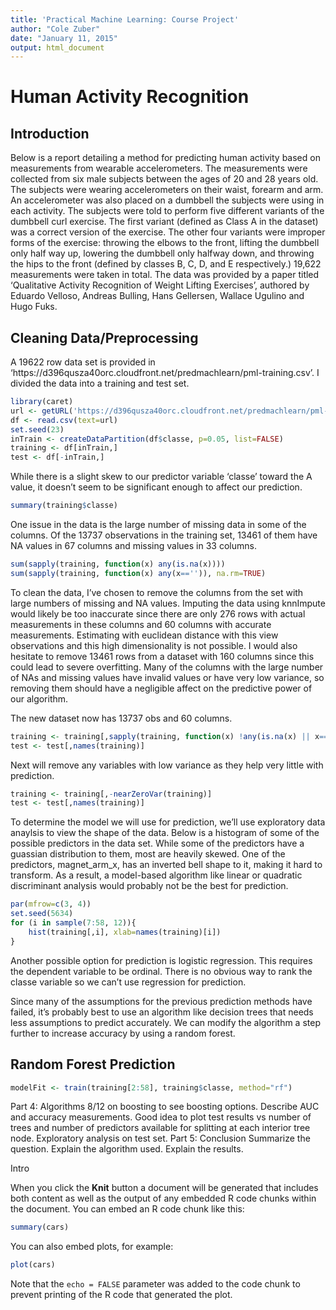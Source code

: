 ```yaml
---
title: 'Practical Machine Learning: Course Project'
author: "Cole Zuber"
date: "January 11, 2015"
output: html_document
---
```


# Human Activity Recognition

## Introduction

Below is a report detailing a method for predicting human activity based on measurements from wearable accelerometers. The measurements were collected from six male subjects between the ages of 20 and 28 years old. The subjects were wearing accelerometers on their waist, forearm and arm. An accelerometer was also placed on a dumbbell the subjects were using in each activity. The subjects were told to perform five different variants of the dumbbell curl exercise. The first variant (defined as Class A in the dataset) was a correct version of the exercise. The other four variants were improper forms of the exercise: throwing the elbows to the front, lifting the dumbbell only half way up, lowering the dumbbell only halfway down, and throwing the hips to the front (defined by classes B, C, D, and E respectively.) 19,622 measurements were taken in total. The data was provided by a paper titled 'Qualitative Activity Recognition of Weight Lifting Exercises', authored by Eduardo Velloso, Andreas Bulling, Hans Gellersen, Wallace Ugulino and Hugo Fuks.

## Cleaning Data/Preprocessing

A 19622 row data set is provided in 'https://d396qusza40orc.cloudfront.net/predmachlearn/pml-training.csv'. I divided the data into a training and test set.

```r
library(caret)
url <- getURL('https://d396qusza40orc.cloudfront.net/predmachlearn/pml-training.csv')
df <- read.csv(text=url)
set.seed(23)
inTrain <- createDataPartition(df$classe, p=0.05, list=FALSE)
training <- df[inTrain,]
test <- df[-inTrain,]
```

While there is a slight skew to our predictor variable 'classe' toward the A value, it doesn't seem to be significant enough to affect our prediction.

```r
summary(training$classe)
```

One issue in the data is the large number of missing data in some of the columns. Of the 13737 observations in the training set, 13461 of them have NA values in 67 columns and missing values in 33 columns.

```r
sum(sapply(training, function(x) any(is.na(x))))
sum(sapply(training, function(x) any(x=='')), na.rm=TRUE)
```

To clean the data, I've chosen to remove the columns from the set with large numbers of missing and NA values. Imputing the data using knnImpute would likely be too inaccurate since there are only 276 rows with actual measurements in these columns and 60 columns with accurate measurements. Estimating with euclidean distance with this view observations and this high dimensionality is not possible. I would also hesitate to remove 13461 rows from a dataset with 160 columns since this could lead to severe overfitting. Many of the columns with the large number of NAs and missing values have invalid values or have very low variance, so removing them should have a negligible affect on the predictive power of our algorithm.

The new dataset now has 13737 obs and 60 columns.

```r
training <- training[,sapply(training, function(x) !any(is.na(x) || x==''))]
test <- test[,names(training)]
```

Next will remove any variables with low variance as they help very little with prediction.

```r
training <- training[,-nearZeroVar(training)]
test <- test[,names(training)]
```

To determine the model we will use for prediction, we'll use exploratory data anaylsis to view the shape of the data. Below is a histogram of some of the possible predictors in the data set. While some of the predictors have a guassian distribution to them, most are heavily skewed. One of the predictors, magnet_arm_x, has an inverted bell shape to it, making it hard to transform. As a result, a model-based algorithm like linear or quadratic discriminant analysis would probably not be the best for prediction.

```r
par(mfrow=c(3, 4))
set.seed(5634)
for (i in sample(7:58, 12)){
    hist(training[,i], xlab=names(training)[i])
}
```

Another possible option for prediction is logistic regression. This requires the dependent variable to be ordinal. There is no obvious way to rank the classe variable so we can't use regression for prediction.

Since many of the assumptions for the previous prediction methods have failed, it's probably best to use an algorithm like decision trees that needs less assumptions to predict accurately. We can modify the algorithm a step further to increase accuracy by using a random forest.

## Random Forest Prediction

```r
modelFit <- train(training[2:58], training$classe, method="rf")
```
Part 4: Algorithms
    8/12 on boosting to see boosting options.
    Describe AUC and accuracy measurements.
    Good idea to plot test results vs number of trees and number of predictors available for splitting at each interior tree node.
    Exploratory analysis on test set.
Part 5: Conclusion
    Summarize the question.
    Explain the algorithm used.
    Explain the results.
    
Intro

When you click the **Knit** button a document will be generated that includes both content as well as the output of any embedded R code chunks within the document. You can embed an R code chunk like this:

```r
summary(cars)
```

You can also embed plots, for example:

```r
plot(cars)
```

Note that the `echo = FALSE` parameter was added to the code chunk to prevent printing of the R code that generated the plot.
